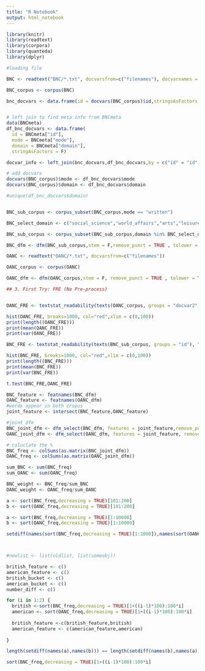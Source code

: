 ```yaml
---
title: "R Notebook"
output: html_notebook
---
```


```r
library(knitr)
library(readtext)
library(corpora)
library(quanteda)
library(dplyr)
```


```r
#loading file 

BNC <- readtext("BNC/*.txt", docvarsfrom=c("filenames"), docvarnames = "id")

BNC_corpus <- corpus(BNC)

bnc_docvars <- data.frame(id = docvars(BNC_corpus)$id,stringsAsFactors = F)


# left join to find meta info from BNCmeta 
data(BNCmeta)
df_bnc_docvars <- data.frame(
  id = BNCmeta["id"],
  mode = BNCmeta["mode"],
  domain = BNCmeta["domain"],
  stringAsFactors = F) 

docvar_info <- left_join(bnc_docvars,df_bnc_docvars,by = c("id" = "id"))

# add docvars
docvars(BNC_corpus)$mode <- df_bnc_docvars$mode
docvars(BNC_corpus)$domain <- df_bnc_docvars$domain

#unique(df_bnc_docvars$domain)


BNC_sub_corpus <- corpus_subset(BNC_corpus,mode == "written")

BNC_select_domain <- c("social_science","world_affairs","arts","leisure","commerce_finance")

BNC_sub_corpus <- corpus_subset(BNC_sub_corpus,domain %in% BNC_select_domain)

BNC_dfm <- dfm(BNC_sub_corpus,stem = F,remove_punct = TRUE , tolower = T)

```


```r
OANC <- readtext("OANC/*.txt", docvarsfrom=c("filenames"))

OANC_corpus <- corpus(OANC)

OANC_dfm <- dfm(OANC_corpus,stem = F, remove_punct = TRUE , tolower = T)
```


```r
## 3. First Try: FRE (No Pre-process)


OANC_FRE <- textstat_readability(texts(OANC_corpus, groups = "docvar2"), "Flesch")

hist(OANC_FRE, breaks=1000, col="red",xlim = c(0,100))
print(length((OANC_FRE)))
print(mean(OANC_FRE))
print(var(OANC_FRE))
```

```r
BNC_FRE <- textstat_readability(texts(BNC_sub_corpus, groups = "id"), "Flesch")

hist(BNC_FRE, breaks=1000, col="red",xlim = c(0,100))
print(length((BNC_FRE)))
print(mean(BNC_FRE))
print(var(BNC_FRE))
```

```r
t.test(BNC_FRE,OANC_FRE)
```


```r

BNC_feature <- featnames(BNC_dfm)
OANC_feature <- featnames(OANC_dfm)
#words appear in both cropus 
joint_feature <- intersect(BNC_feature,OANC_feature)

#joint dfm 
BNC_joint_dfm <- dfm_select(BNC_dfm, features = joint_feature,remove_punct = TRUE)
OANC_joint_dfm <- dfm_select(OANC_dfm, features = joint_feature, remove_punct = TRUE)

# caluclate the % 
BNC_freq <- colSums(as.matrix(BNC_joint_dfm))
OANC_freq <- colSums(as.matrix(OANC_joint_dfm))

sum_BNC <- sum(BNC_freq)
sum_OANC <- sum(OANC_freq)

BNC_weight <- BNC_freq/sum_BNC
OANC_weight <- OANC_freq/sum_OANC
```
```r
a <- sort(BNC_freq,decreasing = TRUE)[101:200]
b <- sort(OANC_freq,decreasing = TRUE)[101:200]

```


```r
a <- sort(BNC_freq,decreasing = TRUE)[1:10000]
b <- sort(OANC_freq,decreasing = TRUE)[1:10000]

setdiff(names(sort(BNC_freq,decreasing = TRUE)[1:1000]),names(sort(OANC_freq,decreasing = TRUE)[1:1000]))



#newlist <- list(oldlist, list(someobj))

british_feature <- c()
american_feature <- c()
british_bucket <- c()
american_bucket <- c()
number_diff <- c()

for (i in 1:2) {
  british <-sort(BNC_freq,decreasing = TRUE)[1+((i-1)*100):100*i]
  american <- sort(OANC_freq,decreasing = TRUE)[1+((i-1)*100):100*i]
  
  british_feature <-c(british_feature,british) 
  american_feature <- c(american_feature,american)
  
}

length(setdiff(names(a),names(b))) == length(setdiff(names(b),names(a)))

sort(BNC_freq,decreasing = TRUE)[1+((i-1)*100):100*i]
```



